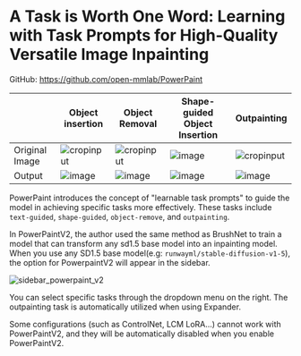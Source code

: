 
# A Task is Worth One Word: Learning with Task Prompts for High-Quality Versatile Image Inpainting

GitHub: https://github.com/open-mmlab/PowerPaint


|  | Object insertion | Object Removal|Shape-guided Object Insertion|Outpainting|
|-----------------|-----------------|-----------------|-----------------|-----------------|
| Original Image| ![cropinput](https://github.com/Sanster/IOPaint/assets/108931120/bf91a1e8-8eaf-4be6-b47d-b8e43c9d182a)|![cropinput](https://github.com/Sanster/IOPaint/assets/108931120/c7e56119-aa57-4761-b6aa-56f8a0b72456)|![image](https://github.com/Sanster/IOPaint/assets/108931120/cbbfe84e-2bf1-425b-8349-f7874f2e978c)|![cropinput](https://github.com/Sanster/IOPaint/assets/108931120/134bb707-0fe5-4d22-a0ca-d440fa521365)|
| Output| ![image](https://github.com/Sanster/IOPaint/assets/108931120/ee777506-d336-4275-94f6-31abf9521866)| ![image](https://github.com/Sanster/IOPaint/assets/108931120/e9d8cf6c-13b8-443c-b327-6f27da54cda6)|![image](https://github.com/Sanster/IOPaint/assets/108931120/cc3008c9-37dd-4d98-ad43-58f67be872dc)|![image](https://github.com/Sanster/IOPaint/assets/108931120/18d8ca23-e6d7-4680-977f-e66341312476)|

PowerPaint introduces the concept of "learnable task prompts" to guide the model in achieving specific tasks more effectively. 
These tasks include `text-guided`, `shape-guided`, `object-remove`, and `outpainting`.

In PowerPaintV2, the author used the same method as BrushNet to train a model that can transform any sd1.5 base model into an inpainting model.
When you use any SD1.5 base model(e.g: `runwayml/stable-diffusion-v1-5`), the option for PowerpaintV2 will appear in the sidebar. 

![sidebar_powerpaint_v2](../../../public/sidebar_powerpaint_v2.png)  

You can select specific tasks through the dropdown menu on the right. 
The outpainting task is automatically utilized when using Expander.

<Callout type="info" emoji="ℹ️️">
    Some configurations (such as ControlNet, LCM LoRA...) cannot work with PowerPaintV2, and they will be automatically disabled when you enable PowerPaintV2.
</Callout>
